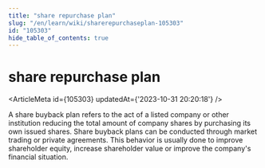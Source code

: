 ```yaml
---
title: "share repurchase plan"
slug: "/en/learn/wiki/sharerepurchaseplan-105303"
id: "105303"
hide_table_of_contents: true
---
```



# share repurchase plan

<ArticleMeta id={105303} updatedAt={'2023-10-31 20:20:18'} />
<div className='border-solid border-b border-t-0 my-4 border-[var(--ifm-color-gray-300)]' />

A share buyback plan refers to the act of a listed company or other institution reducing the total amount of company shares by purchasing its own issued shares. Share buyback plans can be conducted through market trading or private agreements. This behavior is usually done to improve shareholder equity, increase shareholder value or improve the company's financial situation.
